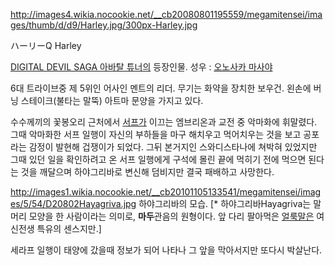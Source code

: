 http://images4.wikia.nocookie.net/__cb20080801195559/megamitensei/images/thumb/d/d9/Harley.jpg/300px-Harley.jpg

ハーリーQ Harley

[[DIGITAL DEVIL SAGA 아바탈 튜너]]의 등장인물.
성우 : [[오노사카 마사야]]

6대 트라이브중 제 5위인 어사인 멘트의 리더. 무기는 화약을 장치한 보우건. 왼손에 버닝 스테이크(불타는 말뚝) 아트마 문양을 가지고 있다.

수수께끼의 꽃봉오리 근처에서 [[서프]]가 이끄는 엠브리온과 교전 중 악마화에 휘말렸다. 그때 악마화한 서프 일행이 자신의 부하들을 마구 해치우고 먹어치우는 것을 보고 공포라는 감정이 발현해 겁쟁이가 되었다. 그뒤 본거지인 스와디스타나에 쳐박혀 있었지만 그때 있던 일을 확인하려고 온 서프 일행에게 구석에 몰린 끝에 먹히기 전에 먹으면 된다는 것을 깨달으며 하야그리바로 변신해 덤비지만 결국 패배하고 사망한다.

http://images1.wikia.nocookie.net/__cb20101105133541/megamitensei/images/5/54/D20802Hayagriva.jpg
하야그리바의 모습. [* 하야그리바Hayagriva는 말 머리 모양을 한 사람이라는 의미로, '''마두'''관음의 원형이다. 앞 다리 팔아먹은 [[얼룩말]]은 여신전생 특유의 센스지만.] 

세라프 일행이 태양에 갔을때 정보가 되어 나타나 그 앞을 막아서지만 또다시 박살난다.
